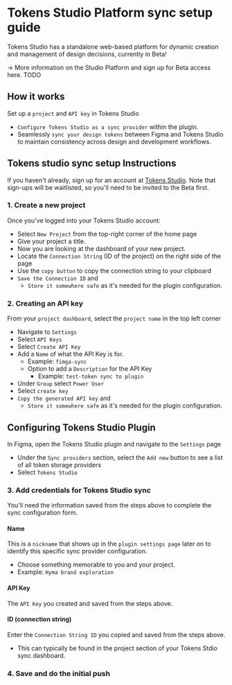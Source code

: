 # Tokens Studio Platform sync setup guide
Tokens Studio has a standalone web-based platform for dynamic creation and management of design decisions, currently in Beta! 

→ More information on the Studio Platform and sign up for Beta access here. TODO

## How it works
Set up a `project` and `API key` in Tokens Studio
- `Configure Tokens Studio as a sync provider` within the plugin.
- Seamlessly `sync your design tokens` between Figma and Tokens Studio to maintain consistency across design and development workflows.
## Tokens studio sync setup Instructions
If you haven't already, sign up for an account at [Tokens Studio](https://app.tokens.studio/). Note that sign-ups will be waitlisted, so you'll need to be invited to the Beta first.
### 1. Create a new project
Once you've logged into your Tokens Studio account:
- Select `New Project` from the top-right corner of the home page
- Give your project a title.
- Now you are looking at the dashboard of your new project. 
- Locate the `Connection String` (ID of the project) on the right side of the page
- Use the `copy button` to copy the connection string to your clipboard
- `Save the Connection ID` and 
	- `Store it somewhere safe` as it's needed for the plugin configuration. 

### 2. Creating an API key
From your `project dashboard`, select the `project name` in the top left corner
- Navigate to `Settings`
- Select `API Keys`
- Select `Create API Key`
- Add a `Name` of what the API Key is for. 
	- Example: `fimga-sync`
	- Option to add a `Description` for the API Key
		- Example: `test-token sync to plugin`
- Under `Group` select `Power User`
- Select `create key` 
- `Copy the generated API key` and 
	- `Store it somewhere safe` as it's needed for the plugin configuration. 

## Configuring Tokens Studio Plugin
In Figma, open the Tokens Studio plugin and navigate to the `Settings` page 
- Under the `Sync providers` section, select the `Add new` button to see a list of all token storage providers 
- Select `Tokens Studio` 

### 3. Add credentials for Tokens Studio sync
You'll need the information saved from the steps above to complete the sync configuration form. 

#### Name
This is a `nickname` that shows up in the `plugin settings page` later on to identify this specific sync provider configuration. 
- Choose something memorable to you and your project. 
- Example: `Hyma brand exploration`

#### API Key
The `API Key` you created and saved from the steps above. 

#### ID (connection string)
Enter the `Connection String ID` you copied and saved from the steps above. 
- This can typically be found in the project section of your Tokens Stdio sync dashboard.

### 4. Save and do the initial push

